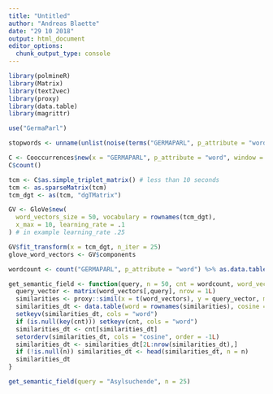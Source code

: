 ```yaml
---
title: "Untitled"
author: "Andreas Blaette"
date: "29 10 2018"
output: html_document
editor_options: 
  chunk_output_type: console
---
```

  
```r
library(polmineR)
library(Matrix)
library(text2vec)
library(proxy)
library(data.table)
library(magrittr)
```

```r
use("GermaParl")
```

```r
stopwords <- unname(unlist(noise(terms("GERMAPARL", p_attribute = "word"), stopwordsLanguage = "de")))
```

```r
C <- Cooccurrences$new(x = "GERMAPARL", p_attribute = "word", window = 5L, drop = stopwords, verbose = TRUE)
C$count()
```

```r
tcm <- C$as.simple_triplet_matrix() # less than 10 seconds
tcm <- as.sparseMatrix(tcm)
tcm_dgt <- as(tcm, "dgTMatrix")
```


```r
GV <- GloVe$new(
  word_vectors_size = 50, vocabulary = rownames(tcm_dgt),
  x_max = 10, learning_rate = .1
) # in example learning_rate .25
```

```r
GV$fit_transform(x = tcm_dgt, n_iter = 25)
glove_word_vectors <- GV$components
```

```r
wordcount <- count("GERMAPARL", p_attribute = "word") %>% as.data.table()
```

```r
get_semantic_field <- function(query, n = 50, cnt = wordcount, word_vectors = glove_word_vectors){
  query_vector <- matrix(word_vectors[,query], nrow = 1L)
  similarities <- proxy::simil(x = t(word_vectors), y = query_vector, method = "cosine")
  similarities_dt <- data.table(word = rownames(similarities), cosine = similarities[,1])
  setkeyv(similarities_dt, cols = "word")
  if (is.null(key(cnt))) setkeyv(cnt, cols = "word")
  similarities_dt <- cnt[similarities_dt]
  setorderv(similarities_dt, cols = "cosine", order = -1L)
  similarities_dt <- similarities_dt[2L:nrow(similarities_dt),]
  if (!is.null(n)) similarities_dt <- head(similarities_dt, n = n)
  similarities_dt
}
```


```r
get_semantic_field(query = "Asylsuchende", n = 25)
```


